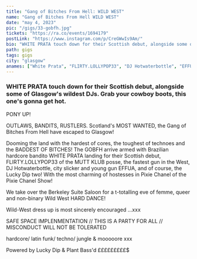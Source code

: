 ---
title: "Gang of Bitches From Hell: WILD WEST"
name: "Gang of Bitches From Hell WILD WEST"
date: "may 4, 2023"
pic: "/gigs/33-gobfh.jpg"
tickets: "https://ra.co/events/1694179"
postLink: "https://www.instagram.com/p/CreGWwIs9Am/"
bio: "WHITE PRATA touch down for their Scottish debut, alongside some of Glasgow's wildest DJs. Grab your cowboy boots, this one's gonna get hot."
path: gigs
tags: gigs
city: "glasgow"
anames: ["White Prata", "FLIRTY.LOLLYPOP33", "DJ Hotwaterbottle", "EFFUA", "Lucky Dip"]
---

### WHITE PRATA touch down for their Scottish debut, alongside some of Glasgow's wildest DJs. Grab your cowboy boots, this one's gonna get hot.

PONY UP!

OUTLAWS, BANDITS, RUSTLERS. Scotland's MOST WANTED, the Gang of Bitches From Hell have escaped to Glasgow!

Dooming the land with the hardest of cores, the toughest of technoes and the BADDEST OF BITCHES!
The GOBFH arrive armed with Brazilian hardcore bandito WHITE PRATA landing for their Scottish debut, FLIRTY.LOLLYPOP33 of the MUTT KLUB posse, the fastest gun in the West, DJ Hotwaterbottle, city slicker and young gun EFFUA, and of course, the Lucky Dip two! With the most charming of hostesses in Pixie Chanel of the Pixie Chanel Show!

We take over the Berkeley Suite Saloon for a t-totalling eve of femme, queer and non-binary Wild West HARD DANCE!

Wild-West dress up is most sincerely encouraged ...xxx

SAFE SPACE IMPLENMENTATION // THIS IS A PARTY FOR ALL // MISCONDUCT WILL NOT BE TOLERATED

hardcore/ latin funk/ techno/ jungle & mooooore xxx

Powered by Lucky Dip & Plant Bass'd £$£$£$£$£$£$£$£$£$
